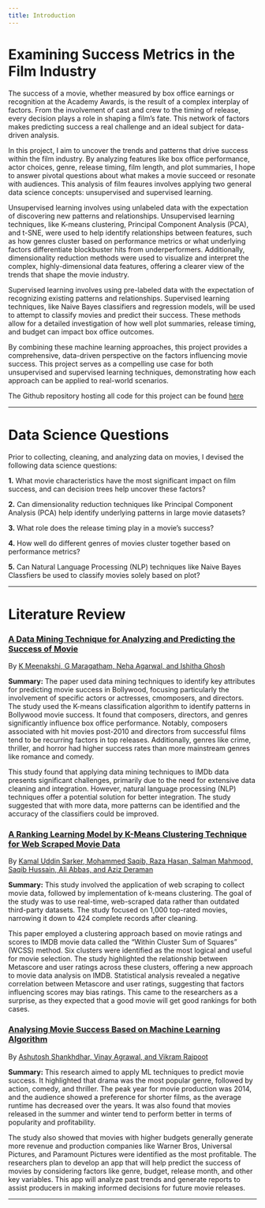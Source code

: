 ```yaml
---
title: Introduction
---
```


# Examining Success Metrics in the Film Industry

The success of a movie, whether measured by box office earnings or recognition at the Academy Awards, is the result of a complex interplay of factors. From the involvement of cast and crew to the timing of release, every decision plays a role in shaping a film’s fate. This network of factors makes predicting success a real challenge and an ideal subject for data-driven analysis.

In this project, I aim to uncover the trends and patterns that drive success within the film industry. By analyzing features like box office performance, actor choices, genre, release timing, film length, and plot summaries, I hope to answer pivotal questions about what makes a movie succeed or resonate with audiences. This analysis of film feaures involves applying two general data science concepts: unsupervised and supervised learning.

Unsupervised learning involves using unlabeled data with the expectation of discovering new patterns and relationships. Unsupervised learning techniques, like K-means clustering, Principal Component Analysis (PCA), and t-SNE, were used to help identify relationships between features, such as how genres cluster based on performance metrics or what underlying factors differentiate blockbuster hits from underperformers. Additionally, dimensionality reduction methods were used to visualize and interpret the complex, highly-dimensional data features, offering a clearer view of the trends that shape the movie industry.

Supervised learning involves using pre-labeled data with the expectation of recognizing existing patterns and relationships. Supervised learning techniques, like Naive Bayes classifiers and regression models, will be used to attempt to classify movies and predict their success. These methods allow for a detailed investigation of how well plot summaries, release timing, and budget can impact box office outcomes.

By combining these machine learning approaches, this project provides a comprehensive, data-driven perspective on the factors influencing movie success. This project serves as a compelling use case for both unsupervised and supervised learning techniques, demonstrating how each approach can be applied to real-world scenarios.

The Github repository hosting all code for this project can be found [here](https://github.com/dcorc7/Movie-Success-Analysis)

---

# Data Science Questions

Prior to collecting, cleaning, and analyzing data on movies, I devised the following data science questions:

**1.** What movie characteristics have the most significant impact on film success, and can decision trees help uncover these factors?
   
**2.** Can dimensionality reduction techniques like Principal Component Analysis (PCA) help identify underlying patterns in large movie datasets?
   
**3.** What role does the release timing play in a movie’s success?
   
**4.** How well do different genres of movies cluster together based on performance metrics?
   
**5.** Can Natural Language Processing (NLP) techniques like Naive Bayes Classfiers be used to classify movies solely based on plot?
   
---

# Literature Review


### [A Data Mining Technique for Analyzing and Predicting the Success of Movie](https://iopscience.iop.org/article/10.1088/1742-6596/1000/1/012100/pdf)

By [K Meenakshi, G Maragatham, Neha Agarwal, and Ishitha Ghosh](#References)

**Summary:** The paper used data mining techniques to identify key attributes for predicting movie success in Bollywood, focusing particularly the involvement of specific actors or actresses, cmomposers, and directors. The study used the K-means classification algorithm to identify patterns in Bollywood movie success. It found that composers, directors, and genres significantly influence box office performance. Notably, composers associated with hit movies post-2010 and directors from successful films tend to be recurring factors in top releases. Additionally, genres like crime, thriller, and horror had higher success rates than more mainstream genres like romance and comedy. 

This study found that applying data mining techniques to IMDb data presents significant challenges, primarily due to the need for extensive data cleaning and integration. However, natural language processing (NLP) techniques offer a potential solution for better integration. The study suggested that with more data, more patterns can be identified and the accuracy of the classifiers could be improved.


### [A Ranking Learning Model by K-Means Clustering Technique for Web Scraped Movie Data](https://www.mdpi.com/2073-431X/11/11/158)

By [Kamal Uddin Sarker, Mohammed Saqib, Raza Hasan, Salman Mahmood, Saqib Hussain, Ali Abbas, and Aziz Deraman](#References)

**Summary:** This study involved the application of web scraping to collect movie data, followed by implementation of k-means clustering. The goal of the study was to use real-time, web-scraped data rather than outdated third-party datasets. The study focused on 1,000 top-rated movies, narrowing it down to 424 complete records after cleaning. 

This paper employed a clustering approach based on movie ratings and scores to IMDB movie data called the "Within Cluster Sum of Squares" (WCSS) method. Six clusters were identified as the most logical and useful for movie selection. The study highlighted the relationship between Metascore and user ratings across these clusters, offering a new approach to movie data analysis on IMDB. Statistical analysis revealed a negative correlation between Metascore and user ratings, suggesting that factors influencing scores may bias ratings. This came to the researchers as a surprise, as they expected that a good movie will get good rankings for both cases.


### [Analysing Movie Success Based on Machine Learning Algorithm](https://iopscience.iop.org/article/10.1088/1757-899X/1119/1/012008/pdf)

By [Ashutosh Shankhdhar, Vinay Agrawal, and Vikram Rajpoot](#References)

**Summary:** This research aimed to apply ML techniques to predict movie success. It highlighted that drama was the most popular genre, followed by action, comedy, and thriller. The peak year for movie production was 2014, and the audience showed a preference for shorter films, as the average runtime has decreased over the years. It was also found that movies released in the summer and winter tend to perform better in terms of popularity and profitability.

The study also showed that movies with higher budgets generally generate more revenue and production companies like Warner Bros, Universal Pictures, and Paramount Pictures were identified as the most profitable. The researchers plan to develop an app that will help predict the success of movies by considering factors like genre, budget, release month, and other key variables. This app will analyze past trends and generate reports to assist producers in making informed decisions for future movie releases.

---
 